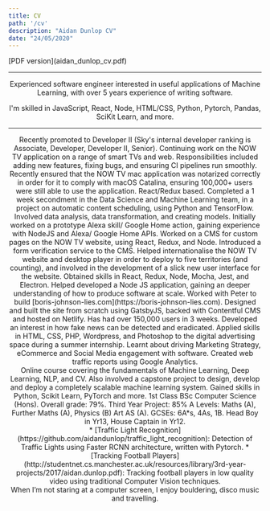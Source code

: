 ```yaml
---
title: CV
path: '/cv'
description: "Aidan Dunlop CV"
date: "24/05/2020"
---
```



<Row title="CV" skipPDF>
    [PDF version](aidan_dunlop_cv.pdf)
</Row>

<Header/>

---

Experienced software engineer interested in useful applications of Machine Learning, with over 5 years experience of writing software.

I'm skilled in JavaScript, React, Node, HTML/CSS, Python, Pytorch, Pandas, SciKit Learn, and more.

---

<Section title="Experience" preExpanded="Sky" useAccordion>
    <Subsection title="Sky">
        <Item title="Developer II" time="Mar 2020 - Present">
            Recently promoted to Developer II (Sky's internal developer ranking is Associate, Developer, Developer II, Senior). Continuing work on the NOW TV application on a range of smart TVs and web.
        </Item>
        <Item title="Developer" time="Dec 2018 - Mar 2020">
            Responsibilities included adding new features, fixing bugs, and ensuring CI pipelines run smoothly. 
            Recently ensured that the NOW TV mac application was notarized correctly in order for it to comply with macOS Catalina, ensuring 100,000+ users were still able to use the application.
            React/Redux based.
        </Item>
        <Item title="Secondment" time="Nov 2018">
            Completed a 1 week secondment in the Data Science and Machine Learning team, in a project on automatic content scheduling, using Python and TensorFlow. Involved data analysis, data transformation, and creating models.
        </Item>
        <Item title="Associate Software Developer" time="Dec 2017 - Dec 2018">
            Initially worked on a prototype Alexa skill/ Google Home action, gaining experience with NodeJS and Alexa/ Google Home APIs.
            Worked on a CMS for custom pages on the NOW TV website, using React, Redux, and Node. Introduced a form verification service to the CMS. Helped internationalise the NOW TV website and desktop player in order to deploy to five territories (and counting), and involved in the development of a slick new user interface for the website. Obtained skills in React, Redux, Node, Mocha, Jest, and Electron.
        </Item>
        <Item title="Summer Placement, Software Engineering Academy" time="Aug 2016 - Sep 2016">
            Helped developed a Node JS application, gaining an deeper understanding of how to produce software at scale.
        </Item>
    </Subsection>
    <Subsection title="Freelance work">
        <Item title="Client: Peter Oborne" time="Oct 2019">
            Worked with Peter to build [boris-johnson-lies.com](https://boris-johnson-lies.com). Designed and built the site from scratch using GatsbyJS, backed with Contentful CMS and hosted on Netlify. Has had over 150,000 users in 3 weeks. Developed an interest in how fake news can be detected and eradicated.
        </Item>
    </Subsection>
    <Subsection title="438 Marketing">
        <Item title="Summer Placement" time="Jul 2015 - Sep 2015">
            Applied skills in HTML, CSS, PHP, Wordpress, and Photoshop to the digital advertising space during a summer internship. Learnt about driving Marketing Strategy, eCommerce and Social Media engagement with software. Created web traffic reports using Google Analytics.
        </Item>
    </Subsection>
</Section>

<Section title="Education" preExpanded="Springboard" useAccordion>
    <Subsection title="Springboard">
        <Item title="Machine Learning Engineering Career Track" time="Sep 2019 - May 2020">
            Online course covering the fundamentals of Machine Learning, Deep Learning, NLP, and CV.
            Also involved a capstone project to design, develop and deploy a completely scalable machine learning system. 
            Gained skills in Python, Scikit Learn, PyTorch and more.
        </Item>
    </Subsection>
    <Subsection title="University of Manchester">
        <Item title="BSc Computer Science" time="Sep 2014 - Jun 2017">
            1st Class BSc Computer Science (Hons). Overall grade: 79%. Third Year Project: 85%
        </Item>
    </Subsection>
    <Subsection title="Twyford C of E High School">
        <Item title="Student" time="Sep 2007 - Jun 2014">
            A Levels: Maths (A), Further Maths (A), Physics (B) Art AS (A).
            GCSEs: 6A*s, 4As, 1B.
            Head Boy in Yr13, House Captain in Yr12.
        </Item>
    </Subsection>
</Section>

<Section title="Projects">
* [Traffic Light Recognition](https://github.com/aidandunlop/traffic_light_recognition): Detection of Traffic Lights using Faster RCNN architecture, written with Pytorch.
* [Tracking Football Players](http://studentnet.cs.manchester.ac.uk/resources/library/3rd-year-projects/2017/aidan.dunlop.pdf): Tracking football players in low quality video using traditional Computer Vision techniques.
</Section>

<Section title="Awards" isSingle>
    <Item title="NOWBEL" desc="- Team award from NOWTV for work on new seamless design of the website" time="Aug 2018"/>
    <Item title="Roger Boon Cup, Twyford C of E High School" desc="- Awarded to the student leadership team whilst Head Boy" time="Jun 2014"/>
    <Item title="Year Prize, Twyford C of E High School" desc="- Student of the year" time="Jul 2011"/>
</Section>


<Section title="Interests">
    When I’m not staring at a computer screen, I enjoy bouldering, disco music and travelling.
</Section>

